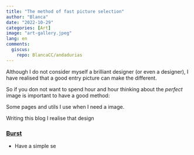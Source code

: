 ```yaml
---
title: "The method of fast picture selection"
author: "Blanca"
date: "2022-10-29"
categories: [Art]
image: "art-gallery.jpeg"
lang: en
comments:
  giscus:
    repo: BlancaCC/andadurias
---
```


Although I do not consider myself a brilliant designer (or even a designer),
I have realised that a good entry picture can make the different. 


So if you don not want to spend hour and hour thinking about the 
*perfect* image is important to have a good method: 

Some pages and utils I use when I need a image. 

Writing this blog I realise that design

### [Burst](https://burst.shopify.com)

- Have a simple se
